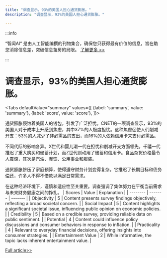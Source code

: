 ```yaml
---
title: "调查显示，93%的美国人担心通货膨胀。"
description: "调查显示，93%的美国人担心通货膨胀。"

---
```



:::info

“智闻AI“ 是由人工智能编撰的刊物集合，确保您只获得最有价值的信息，旨在助您消除信息差，突破信息茧房的局限。  [了解更多 >>](/zh-Hans/docs/guides)

:::

# 调查显示，93%的美国人担心通货膨胀。


<Tabs
	defaultValue="summary"
	values={[
	{label: 'summary', value: 'summary'},
	{label: 'score', value: 'score'},
]}>
<TabItem value="summary">


通货膨胀侵蚀着美国人的钱包，引发了广泛担忧。CNET的一项调查显示，93%的美国人对于成本上升感到焦虑，其中37%的人极度担忧。这种焦虑促使人们削减开支：53%的人减少了非必需品的支出，而16%的人依赖信用卡来支付必需品。

不同代际的影响各异。X世代和婴儿潮一代在担忧和削减开支方面领先。千禧一代推迟了重大购买和储蓄计划，而Z世代则动用了储蓄和信用卡。食品杂货价格最令人震惊，其次是汽油、餐饮、公用事业和服装。

通货膨胀挤压了家庭预算，使得遵守财务计划变得复杂。它推迟了长期目标和债务偿还，许多人不得不借款以满足日常需求。

在这种经济环境下，谨慎和适应性至关重要。调查强调了集体努力在平衡当前需求与未来财务健康之间的挣扎。
</TabItem>
<TabItem value="score">
	| Scores     | Value   | Explanation |
	| -------- | ------- | ------- |
	| Objectivity  | 5    | Content presents survey findings objectively, reflecting a broad societal concern.    |
	| Social Impact | 5     | Content highlights a significant societal issue, influencing public opinion on economic policies.    |
	| Credibility    | 5    | Based on a credible survey, providing reliable data on public sentiment.    |
	| Potential    | 4    | Content could influence policy discussions and consumer behaviors in response to inflation.    |
	| Practicality    | 4    | Relevant to everyday financial decisions, offering insights into consumer strategies.    |
	| Entertainment Value    | 2    | While informative, the topic lacks inherent entertainment value.    |
</TabItem>
</Tabs>

[Full article>>](https://www.cnet.com/personal-finance/93-percent-of-americans-are-worried-about-inflation-how-rising-prices-are-changing-how-we-spend-and-save/#ftag=CAD590a51e)
